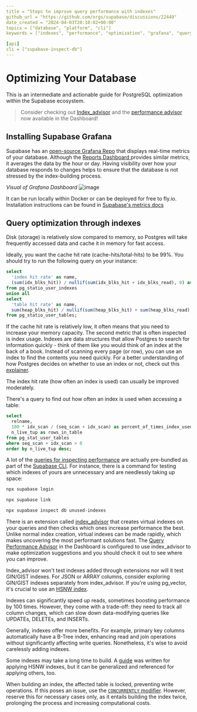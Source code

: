 ```yaml
---
title = "Steps to improve query performance with indexes"
github_url = "https://github.com/orgs/supabase/discussions/22449"
date_created = "2024-04-03T20:10:02+00:00"
topics = ["database", "platform", "cli"]
keywords = ["indexes", "performance", "optimization", "grafana", "query"]

[api]
cli = ["supabase-inspect-db"]
---
```


# Optimizing Your Database

This is an intermediate and actionable guide for PostgreSQL optimization within the Supabase ecosystem.

> Consider checking out [Index_advisor](https://supabase.com/docs/guides/database/extensions/index_advisor) and the [performance advisor](https://supabase.com/dashboard/project/_/database/performance-advisor) now available in the Dashboard!

## Installing Supabase Grafana

Supabase has an [open-source Grafana Repo](https://github.com/supabase/supabase-grafana) that displays real-time metrics of your database. Although the [Reports Dashboard ](https://supabase.com/dashboard/project/_/reports) provides similar metrics, it averages the data by the hour or day. Having visibility over how your database responds to changes helps to ensure that the database is not stressed by the index-building process.

_Visual of Grafana Dashboard_
![image](/img/troubleshooting/18ed2c88-332e-4e66-b9b4-c37e99a39104.png)

It can be run locally within Docker or can be deployed for free to fly.io. Installation instructions can be found in [Supabase's metrics docs](https://supabase.com/docs/guides/platform/metrics#deploying-supabase-grafana)

## Query optimization through indexes

Disk (storage) is relatively slow compared to memory, so Postgres will take frequently accessed data and cache it in memory for fast access.

Ideally, you want the cache hit rate (cache-hits/total-hits) to be 99%. You should try to run the following query on your instance:

```sql
select
  'index hit rate' as name,
  (sum(idx_blks_hit)) / nullif(sum(idx_blks_hit + idx_blks_read), 0) as ratio
from pg_statio_user_indexes
union all
select
  'table hit rate' as name,
  sum(heap_blks_hit) / nullif(sum(heap_blks_hit) + sum(heap_blks_read), 0) as ratio
from pg_statio_user_tables;
```

If the cache hit rate is relatively low, it often means that you need to increase your memory capacity. The second metric that is often inspected is index usage. Indexes are data structures that allow Postgres to search for information quickly - think of them like you would think of an index at the back of a book. Instead of scanning every page (or row), you can use an index to find the contents you need quickly. For a better understanding of how Postgres decides on whether to use an index or not, check out this [explainer](https://github.com/orgs/supabase/discussions/26959).

The index hit rate (how often an index is used) can usually be improved moderately.

There's a query to find out how often an index is used when accessing a table:

```sql
select
  relname,
  100 * idx_scan / (seq_scan + idx_scan) as percent_of_times_index_used,
  n_live_tup as rows_in_table
from pg_stat_user_tables
where seq_scan + idx_scan > 0
order by n_live_tup desc;
```

A lot of the [queries for inspecting performance](https://supabase.com/docs/reference/cli/supabase-inspect-db) are actually pre-bundled as part of the [Supabase CLI](https://supabase.com/docs/guides/cli/getting-started). For instance, there is a command for testing which indexes of yours are unnecessary and are needlessly taking up space:

```bash
npx supabase login

npx supabase link

npx supabase inspect db unused-indexes
```

There is an extension called [index_advisor](https://supabase.com/docs/guides/database/extensions/index_advisor) that creates virtual indexes on your queries and then checks which ones increase performance the best. Unlike normal index creation, virtual indexes can be made rapidly, which makes uncovering the most performant solutions fast. The [Query Performance Advisor](https://supabase.com/dashboard/project/_/database/query-performance) in the Dashboard is configured to use index_advisor to make optimization suggestions and you should check it out to see where you can improve.

Index_advisor won't test indexes added through extensions nor will it test GIN/GIST indexes. For JSON or ARRAY columns, consider exploring GIN/GIST indexes separately from index_advisor. If you're using pg_vector, it's crucial to use an [HSNW index](https://github.com/orgs/supabase/discussions/21379).

Indexes can significantly speed up reads, sometimes boosting performance by 100 times. However, they come with a trade-off: they need to track all column changes, which can slow down data-modifying queries like UPDATEs, DELETEs, and INSERTs.

Generally, indexes offer more benefits. For example, primary key columns automatically have a B-Tree index, enhancing read and join operations without significantly affecting write queries. Nonetheless, it's wise to avoid carelessly adding indexes.

Some indexes may take a long time to build. A [guide](https://github.com/orgs/supabase/discussions/21379) was written for applying HSNW indexes, but it can be generalized and referenced for applying others, too.

When building an index, the affected table is locked, preventing write operations. If this poses an issue, use the [`CONCURRENTLY` modifier](https://www.postgresql.org/docs/current/sql-createindex.html). However, reserve this for necessary cases only, as it entails building the index twice, prolonging the process and increasing computational costs.
